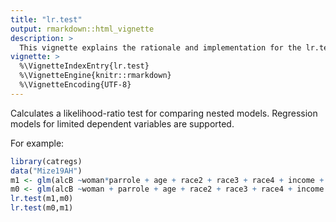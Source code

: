 ```yaml
---
title: "lr.test"
output: rmarkdown::html_vignette
description: >
  This vignette explains the rationale and implementation for the lr.test function.
vignette: >
  %\VignetteIndexEntry{lr.test}
  %\VignetteEngine{knitr::rmarkdown}
  %\VignetteEncoding{UTF-8}
---
```


Calculates a likelihood-ratio test for comparing nested models. Regression models for limited dependent variables are supported. 

For example:
```r
library(catregs)
data("Mize19AH")
m1 <- glm(alcB ~woman*parrole + age + race2 + race3 + race4 + income + ed1 + ed2 + ed3 + ed4,family="binomial",data=Mize19AH)
m0 <- glm(alcB ~woman + parrole + age + race2 + race3 + race4 + income + ed1 + ed2 + ed3 + ed4,family="binomial",data=Mize19AH)
lr.test(m1,m0)
lr.test(m0,m1)
```

